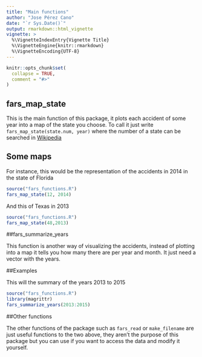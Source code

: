 ```yaml
---
title: "Main functions"
author: "Jose Pérez Cano"
date: "`r Sys.Date()`"
output: rmarkdown::html_vignette
vignette: >
  %\VignetteIndexEntry{Vignette Title}
  %\VignetteEngine{knitr::rmarkdown}
  %\VignetteEncoding{UTF-8}
---
```


```r
knitr::opts_chunk$set(
  collapse = TRUE,
  comment = "#>"
)
```

## fars_map_state

This is the main function of this package, it plots each accident of some year into a map of the state you choose. To call it just write `fars_map_state(state.num, year)` where the number of a state can be searched in  [Wikipedia](https://en.wikipedia.org/wiki/List_of_U.S._state_abbreviations)

## Some maps

For instance, this would be the representation of the accidents in 2014 in the state of Florida

```r
source("fars_functions.R")
fars_map_state(12, 2014)
```
And this of Texas in 2013 

```r
source("fars_functions.R")
fars_map_state(48,2013)
```

##fars_summarize_years

This function is another way of visualizing the accidents, instead of plotting into a map it tells you how many there are per year and month. It just need a vector with the years.

##Examples

This will the summary of the years 2013 to 2015

```r
source("fars_functions.R")
library(magrittr)
fars_summarize_years(2013:2015)
```


##Other functions

The other functions of the package such as `fars_read` or `make_filename` are just useful functions to the two above, they aren't the purpose of this package but you can use if you want to access the data and modify it yourself. 



